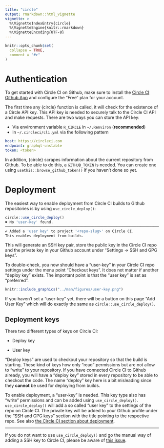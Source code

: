 ```yaml
---
title: "circle"
output: rmarkdown::html_vignette
vignette: >
  %\VignetteIndexEntry{circle}
  %\VignetteEngine{knitr::rmarkdown}
  %\VignetteEncoding{UTF-8}
---
```


```r
knitr::opts_chunk$set(
  collapse = TRUE,
  comment = "#>"
)
```

# Authentication

To get started with Circle CI on Github, make sure to install the [Circle CI Github App](https://github.com/marketplace/circleci) and configure the "Free" plan for your account.

The first time any {circle} function is called, it will check for the existence of a Circle API key.
This API key is needed to securely talk to the Circle CI API and make requests.
There are two ways you can store the API key:

  - Via environment variable `R_CIRCLE` in `~/.Renviron` (**recommended**)
  - In `~/.circleci/cli.yml` via the following pattern

   ```yml
   host: https://circleci.com
   endpoint: graphql-unstable
   token: <token>
   ```

In addition, {circle} scrapes information about the current repository from Github.
To be able to do this, a `GITHUB_TOKEN` is needed.
You can create one using `usethis::browse_github_token()` if you haven't done so yet.

# Deployment

The easiest way to enable deployment from Circle CI builds to Github repositories is by using `use_circle_deploy()`:

```r
circle::use_circle_deploy()
✖ No 'user-key' found.
──────────────────────────────────────────────────────────────────────────────────────────────────
✔ Added a 'user key' to project '<repo-slug>' on Circle CI.
This enables deployment from builds.
```

This will generate an SSH key pair, store the public key in the Circle CI repo and the private key in your Github account under "Settings -> SSH and GPG keys".

To double-check, you now should have a "user-key" in your Circle CI repo settings under the menu point "Checkout keys".
It does not matter if another "deploy key" exists.
The important point is that the "user key" is set as "preferred".

```r
knitr::include_graphics("../man/figures/user-key.png")
```

If you haven't set a "user-key" yet, there will be a button on this page "Add User Key" which will do exactly the same as `circle::use_circle_deploy()`.

## Deployment keys

There two different types of keys on Circle CI:

- Deploy key

- User key

"Deploy keys" are used to checkout your repository so that the build is starting.
These kind of keys how only "read" permissions but are not allow to "write" to your repository.
If you have connected Circle CI to Github already, you will have a "deploy key" stored in every repository to be able to checkout the code.
The name "deploy" key here is a bit misleading since they **cannot** be used for deploying from builds.

To enable deployment, a "user-key" is needed.
This key type also has "write" permissions and can be added using `use_circle_deploy()`.
`use_circle_deploy()` will add a so called "user key" to the settings of the repo on Circle CI.
The private key will be added to your Github profile under the "SSH and GPG keys" section with the title pointing to the respective repo.
See also [the Circle CI section about deployment](https://circleci.com/docs/2.0/deployment-integrations/#section=deployment).

---

If you do not want to use `use_circle_deploy()` and go the manual way of adding a SSH key to Circle CI, please be aware of [this issue](https://discuss.circleci.com/t/adding-ssh-keys-fails/7747).
